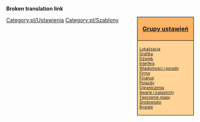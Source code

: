 <noinclude>'''Broken translation link'''{{en/-}}
</noinclude><div style="float:right; padding-left:12px; background:#ffffff;">
<div style="width:140px; border:1px solid #000000; background:#ffb466; padding:5px; -moz-border-radius-topleft:5px; -moz-border-radius-topright:5px; font-size: 12pt;">
<center><strong><font size="3">[[Main/pl/Ustawienia/Pl#Grupy ustawień|Grupy ustawień]]</font></strong></center>
</div>
<div style="width:140px;  border:1px solid black; border-top-width: 0px; background:#ffd496; padding:5px; -moz-border-radius-bottomleft:5px; -moz-border-radius-bottomright:8px; font-size: 8pt;">
[[Main/pl/Ustawienia/Lokalizacja|Lokalizacja]]<br>
[[Main/pl/Ustawienia/Grafika|Grafika]]<br>
[[Main/pl/Ustawienia/Dźwięk|Dźwięk]]<br>
[[Main/pl/Ustawienia/Interfejs|Interfejs]]<br>
[[Main/pl/Ustawienia/Wiadomości i porady|Wiadomości i porady]]<br>
[[Main/pl/Ustawienia/Firma|Firma]]<br>
[[Main/pl/Ustawienia/Finanse|Finanse]]<br>
[[Main/pl/Ustawienia/Pojazdy|Pojazdy]]<br>
[[Main/pl/Ustawienia/Ograniczenia|Ograniczenia]]<br>
[[Main/pl/Ustawienia/Awarie i katastrofy|Awarie i katastrofy]]<br>
[[Main/pl/Ustawienia/Tworzenie mapy|Tworzenie mapy]]<br>
[[Main/pl/Ustawienia/Środowisko|Środowisko]]<br>
[[Main/pl/Ustawienia/Rywale|Rywale]]
</div>
</div><noinclude>
[[Category:pl/Ustawienia]][[Category:pl/Szablony]]
</noinclude>